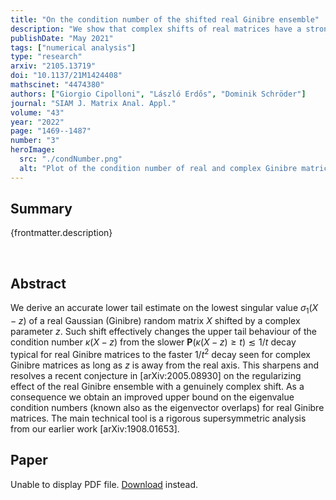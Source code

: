 ```yaml
---
title: "On the condition number of the shifted real Ginibre ensemble"
description: "We show that complex shifts of real matrices have a stronger regularizing effect than real shifts. As a consequence we obtain improved bounds on the practically relevant condition number and demonstrate that our results give sharp asymptotics for the running time of the CG algorithm."
publishDate: "May 2021"
tags: ["numerical analysis"]
type: "research"
arxiv: "2105.13719"
doi: "10.1137/21M1424408"
mathscinet: "4474380"
authors: ["Giorgio Cipolloni", "László Erdős", "Dominik Schröder"]
journal: "SIAM J. Matrix Anal. Appl."
volume: "43"
year: "2022"
page: "1469--1487"
number: "3"
heroImage:
  src: "./condNumber.png"
  alt: "Plot of the condition number of real and complex Ginibre matrices with real and complex shifts."
---
```



## Summary

{frontmatter.description}

<br />

## Abstract

We derive an accurate lower tail estimate on the lowest singular value $\sigma_1(X-z)$ of a real Gaussian (Ginibre) random matrix $X$ shifted by a complex parameter $z$. Such shift effectively changes the upper tail behaviour of the condition number $\kappa(X-z)$ from the slower $\mathbf{P}(\kappa(X-z)\ge t)\lesssim 1/t$ decay typical for real Ginibre matrices to the faster $1/t^2$ decay seen for complex Ginibre matrices as long as $z$ is away from the real axis. This sharpens and resolves a recent conjecture in [arXiv:2005.08930] on the regularizing effect of the real Ginibre ensemble with a genuinely complex shift. As a consequence we obtain an improved upper bound on the eigenvalue condition numbers (known also as the eigenvector overlaps) for real Ginibre matrices. The main technical tool is a rigorous supersymmetric analysis from our earlier work [arXiv:1908.01653].

## Paper

<object data={paper} type="application/pdf" width="100%" height="800px">
	<p>
		Unable to display PDF file.
		<a href={`https://arxiv.com/pdf/${frontmatter.arxiv}.pdf`}>Download</a>
		instead.
	</p>
</object>

